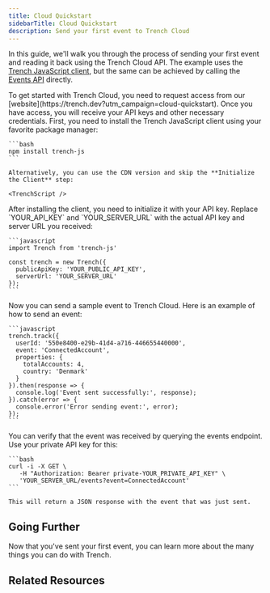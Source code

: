 ```yaml
---
title: Cloud Quickstart
sidebarTitle: Cloud Quickstart
description: Send your first event to Trench Cloud
---
```



In this guide, we'll walk you through the process of sending your first event and reading it back using the Trench Cloud API.
The example uses the [Trench JavaScript client](https://github.com/trench-dev/trench-js), but the same can be achieved by calling the [Events API](https://docs.trench.dev/api-reference/events-create) directly.

<Steps>
  <Step title="Request Access to Trench Cloud">
    To get started with Trench Cloud, you need to request access from our [website](https://trench.dev?utm_campaign=cloud-quickstart). Once you have access, you will receive your API keys and other necessary credentials.
  </Step>

  <Step title="Install Trench JavaScript Client">
    First, you need to install the Trench JavaScript client using your favorite package manager:

    ```bash
    npm install trench-js
    ```

    Alternatively, you can use the CDN version and skip the **Initialize the Client** step:

    <TrenchScript />

  </Step>

  <Step title="Initialize the Client">
    After installing the client, you need to initialize it with your API key. Replace `YOUR_API_KEY` and `YOUR_SERVER_URL` with the actual API key and server URL you received:

    ```javascript
    import Trench from 'trench-js'

    const trench = new Trench({
      publicApiKey: 'YOUR_PUBLIC_API_KEY',
      serverUrl: 'YOUR_SERVER_URL'
    });
    ```

  </Step>

  <Step title="Send a Sample Event">
    Now you can send a sample event to Trench Cloud. Here is an example of how to send an event:

    ```javascript
    trench.track({
      userId: '550e8400-e29b-41d4-a716-446655440000',
      event: 'ConnectedAccount',
      properties: {
        totalAccounts: 4,
        country: 'Denmark'
      }
    }).then(response => {
      console.log('Event sent successfully:', response);
    }).catch(error => {
      console.error('Error sending event:', error);
    });
    ```

  </Step>

  <Step title="Verify the Event">
    You can verify that the event was received by querying the events endpoint. Use your private API key for this:

    ```bash
    curl -i -X GET \
       -H "Authorization: Bearer private-YOUR_PRIVATE_API_KEY" \
       'YOUR_SERVER_URL/events?event=ConnectedAccount'
    ```

    This will return a JSON response with the event that was just sent.

  </Step>
</Steps>

## Going Further

Now that you've sent your first event, you can learn more about the many things you can do with Trench.

## Related Resources

<CardGroup cols={2}>
  <Card title="Get Events API →" href="/api-reference/events-get" horizontal={true}></Card>
  <Card title="Create Events API →" href="/api-reference/events-create" horizontal={true}></Card>
  <Card title="Webhooks API →" href="/api-reference/webhooks-create" horizontal={true}></Card>
  <Card title="Query API →" href="/api-reference/queries-execute" horizontal={true}></Card>
</CardGroup>
